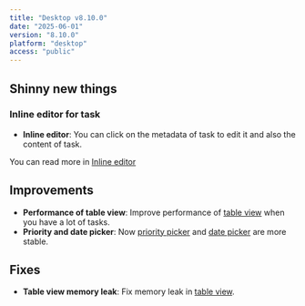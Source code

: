 ```yaml
---
title: "Desktop v8.10.0"
date: "2025-06-01"
version: "8.10.0"
platform: "desktop"
access: "public"
---
```


## Shinny new things

### Inline editor for task

- **Inline editor**: You can click on the metadata of task to edit it and also the content of task.

You can read more in [Inline editor](/docs/task-view/inline-editor)

## Improvements

- **Performance of table view**: Improve performance of [table view](/docs/task-view/table-view) when you have a lot of tasks.
- **Priority and date picker**: Now [priority picker](/docs/date-priority) and [date picker](/docs/date-priority#date-picker) are more stable.

## Fixes

- **Table view memory leak**: Fix memory leak in [table view](/docs/task-view/table-view).
